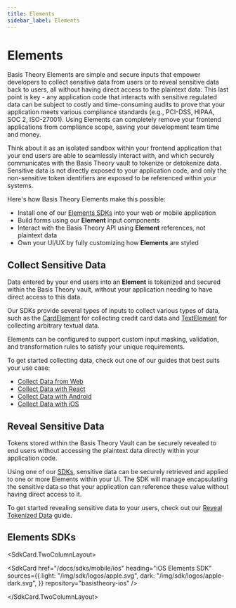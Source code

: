 ```yaml
---
title: Elements
sidebar_label: Elements
---
```



# Elements

Basis Theory Elements are simple and secure inputs that empower developers to collect sensitive data
from users or to reveal sensitive data back to users, all without having direct access to the plaintext data.
This last point is key - any application code that interacts with sensitive regulated data can be subject to costly and
time-consuming audits to prove that your application meets various compliance standards (e.g., PCI-DSS, HIPAA, SOC 2, ISO-27001).
Using Elements can completely remove your frontend applications from compliance scope, saving your development
team time and money.

Think about it as an isolated sandbox within your frontend application that your end users are able to seamlessly
interact with, and which securely communicates with the Basis Theory vault to tokenize or detokenize data.
Sensitive data is not directly exposed to your application code, and only the non-sensitive token identifiers are
exposed to be referenced within your systems.

Here's how Basis Theory Elements make this possible:

- Install one of our [Elements SDKs](#elements-sdks) into your web or mobile application
- Build forms using our **Element** input components
- Interact with the Basis Theory API using **Element** references, not plaintext data
- Own your UI/UX by fully customizing how **Elements** are styled

## Collect Sensitive Data

Data entered by your end users into an **Element** is tokenized and secured within the Basis Theory vault, without your application
needing to have direct access to this data.

Our SDKs provide several types of inputs to collect various types of data, such as the [CardElement](/docs/sdks/web/javascript/types#card-element)
for collecting credit card data and [TextElement](/docs/sdks/web/javascript/types#text-element) for collecting arbitrary textual data.

Elements can be configured to support custom input masking, validation, and transformation rules to satisfy your unique requirements.

To get started collecting data, check out one of our guides that best suits your use case:

- [Collect Data from Web](/docs/guides/collect/collect-data-from-web)
- [Collect Data with React](/docs/guides/collect/collect-data-with-react)
- [Collect Data with Android](/docs/guides/collect/collect-data-with-android)
- [Collect Data with iOS](/docs/guides/collect/collect-data-with-ios)

## Reveal Sensitive Data

Tokens stored within the Basis Theory Vault can be securely revealed to end users without accessing the plaintext
data directly within your application code.

Using one of our [SDKs](#elements-sdks), sensitive data can be securely retrieved and applied to one or more Elements within your UI.
The SDK will manage encapsulating the sensitive data so that your application can reference these value without having direct access to it.

To get started revealing sensitive data to your users, check out our [Reveal Tokenized Data](/docs/guides/share/reveal-tokenized-data) guide.

## Elements SDKs

<SdkCard.TwoColumnLayout>
  <SdkCard
    href="/docs/sdks/web/javascript"
    heading="JavaScript Elements SDK"
    icon={SDK.JAVASCRIPT}
    repository="basis-theory-js"
  />

  <SdkCard
    href="/docs/sdks/web/react"
    heading="React Elements SDK"
    icon={SDK.REACT}
    repository="basis-theory-react"
  />

  <SdkCard
    href="/docs/sdks/mobile/ios"
    heading="iOS Elements SDK"
    sources={{
      light: "/img/sdk/logos/apple.svg",
      dark: "/img/sdk/logos/apple-dark.svg",
    }}
    repository="basistheory-ios"
  />

  <SdkCard
    href="/docs/sdks/mobile/android"
    heading="Android Elements SDK"
    icon={SDK.ANDROID}
    repository="basistheory-android"
  />
</SdkCard.TwoColumnLayout>
